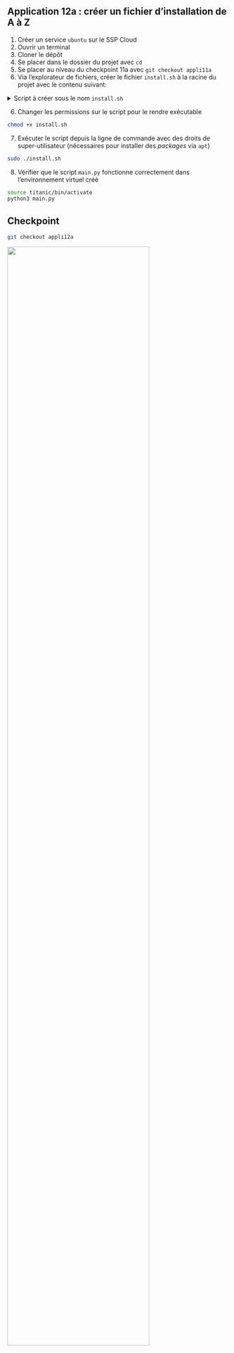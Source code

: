 :::: {.callout-tip}

## Application 12a : créer un fichier d'installation de A à Z

1. Créer un service `ubuntu` sur le SSP Cloud
2. Ouvrir un terminal
3. Cloner le dépôt 
4. Se placer dans le dossier du projet avec `cd`
5. Se placer au niveau du checkpoint 11a avec `git checkout appli11a`
6. Via l'explorateur de fichiers, créer le fichier `install.sh` à la racine du projet avec le contenu suivant:

<details>
<summary>Script à créer sous le nom `install.sh` </summary>
```.bash
#!/bin/bash

# Install Python
apt-get -y update
apt-get install -y python3-pip python3-venv

# Create empty virtual environment
python3 -m venv titanic
source titanic/bin/activate

# Install project dependencies
pip install -r requirements.txt
```
</details>

6. Changer les permissions sur le script pour le rendre exécutable

```.bash
chmod +x install.sh
```

7. Exécuter le script depuis la ligne de commande avec des droits de super-utilisateur (nécessaires pour installer des *packages* via `apt`)

```.bash
sudo ./install.sh
```

8. Vérifier que le script `main.py` fonctionne correctement dans l'environnement virtuel créé 

```.bash
source titanic/bin/activate
python3 main.py
```

::::

::: {.callout-caution collapse="true"}
## Checkpoint

```.bash
git checkout appli12a
```

![](/checkpoint.jpg){width=80% fig-align="center"}

:::
